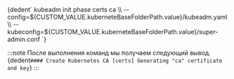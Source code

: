 

<CodeBlock language="bash">
  {dedent`
    kubeadm init phase certs ca \\
      --config=${CUSTOM_VALUE.kuberneteBaseFolderPath.value}/kubeadm.yaml \\
      --kubeconfig=${CUSTOM_VALUE.kuberneteBaseFolderPath.value}/super-admin.conf
    `}
</CodeBlock>

:::note
После выполнения команд мы получаем следующий вывод.
<CodeBlock language="bash">
  {dedent`
    #### Create Kubernetes CA
    [certs] Generating "ca" certificate and key
    `}
</CodeBlock>
:::
